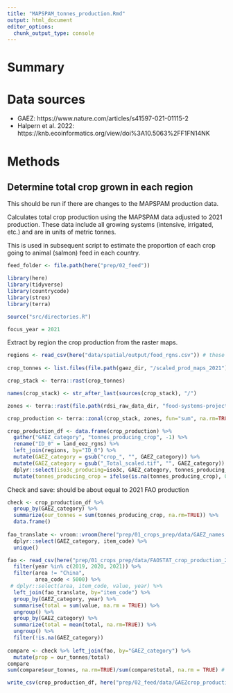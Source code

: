 ```yaml
---
title: "MAPSPAM_tonnes_production.Rmd"
output: html_document
editor_options: 
  chunk_output_type: console
---
```


# Summary

# Data sources

 - GAEZ: https://www.nature.com/articles/s41597-021-01115-2
 - Halpern et al. 2022: https://knb.ecoinformatics.org/view/doi%3A10.5063%2FF1FN14NK

# Methods

## Determine total crop grown in each region
This should be run if there are changes to the MAPSPAM production data.

Calculates total crop production using the MAPSPAM data adjusted to 2021 production. These data include all growing systems (intensive, irrigated, etc.) and are in units of metric tonnes.

This is used in subsequent script to estimate the proportion of each crop going to animal (salmon) feed in each country.

```r
feed_folder <- file.path(here("prep/02_feed"))

library(here)
library(tidyverse)
library(countrycode)
library(strex)
library(terra)

source("src/directories.R")

focus_year = 2021

```

Extract by region the crop production from the raster maps.

```r

regions <- read_csv(here("data/spatial/output/food_rgns.csv")) # these are regions originally derived from GADM36 datasets, but I poached them from https://knb.ecoinformatics.org/view/doi%3A10.5063%2FF1FN14NK
 
crop_tonnes <- list.files(file.path(gaez_dir, "/scaled_prod_maps_2021"), pattern = "_Total_scaled.tif", full=TRUE)

crop_stack <- terra::rast(crop_tonnes)

names(crop_stack) <- str_after_last(sources(crop_stack), "/")

zones <- terra::rast(file.path(rdsi_raw_data_dir, "food-systems-project/land_eez_rgns.tif")) # taken from https://knb.ecoinformatics.org/view/doi%3A10.5063%2FF1FN14NK

crop_production <- terra::zonal(crop_stack, zones, fun="sum", na.rm=TRUE, progress="text")

crop_production_df <- data.frame(crop_production) %>%
  gather("GAEZ_category", "tonnes_producing_crop", -1) %>%
  rename("ID_0" = land_eez_rgns) %>%
  left_join(regions, by="ID_0") %>%
  mutate(GAEZ_category = gsub("crop_", "", GAEZ_category)) %>%
  mutate(GAEZ_category = gsub("_Total_scaled.tif", "", GAEZ_category)) %>%
  dplyr::select(iso3c_producing=iso3c, GAEZ_category, tonnes_producing_crop) %>%
  mutate(tonnes_producing_crop = ifelse(is.na(tonnes_producing_crop), 0, tonnes_producing_crop)) # replace NAs with 0

```

Check and save: should be about equal to 2021 FAO production

```r

check <- crop_production_df %>%
  group_by(GAEZ_category) %>% 
  summarize(our_tonnes = sum(tonnes_producing_crop, na.rm=TRUE)) %>%
  data.frame()
  
fao_translate <- vroom::vroom(here("prep/01_crops_prep/data/GAEZ_names.csv")) %>%
  dplyr::select(GAEZ_category, item_code) %>%
  unique()

fao <- read_csv(here("prep/01_crops_prep/data/FAOSTAT_crop_production_2015_2021.csv")) %>% 
  filter(year %in% c(2019, 2020, 2021)) %>%
  filter(area != "China",
         area_code < 5000) %>%
 # dplyr::select(area, item_code, value, year) %>%
  left_join(fao_translate, by="item_code") %>% 
  group_by(GAEZ_category, year) %>%
  summarise(total = sum(value, na.rm = TRUE)) %>%
  ungroup() %>%
  group_by(GAEZ_category) %>%
  summarize(total = mean(total, na.rm=TRUE)) %>%
  ungroup() %>%
  filter(!is.na(GAEZ_category))
  
compare <- check %>% left_join(fao, by="GAEZ_category") %>%
  mutate(prop = our_tonnes/total)
compare
sum(compare$our_tonnes, na.rm=TRUE)/sum(compare$total, na.rm = TRUE) # oilpalmfruit, millet, and stimulants are a little problematic (stimulants is the worst ~50%...)

write_csv(crop_production_df, here("prep/02_feed/data/GAEZcrop_production.csv"))

```
